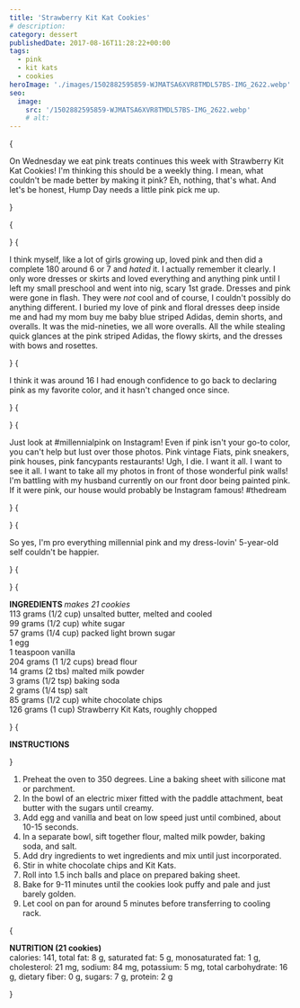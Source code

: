 ```yaml
---
title: 'Strawberry Kit Kat Cookies'
# description:
category: dessert
publishedDate: 2017-08-16T11:28:22+00:00
tags:
  - pink
  - kit kats
  - cookies
heroImage: './images/1502882595859-WJMATSA6XVR8TMDL57BS-IMG_2622.webp'
seo:
  image:
    src: '/1502882595859-WJMATSA6XVR8TMDL57BS-IMG_2622.webp'
    # alt:
---
```



{<p>On Wednesday we eat pink treats continues this week with Strawberry Kit Kat
Cookies! I'm thinking this should be a weekly thing. I mean, what couldn't
be made better by making it pink? Eh, nothing, that's what. And let's be
honest, Hump Day needs a little pink pick me up.</p>}

{<p><Picture
		src={ContentImage1}
		alt="Strawberry Kit Kat Cookies | Sarah Makes Stuff"
	/></p>}
{<p>I think myself, like a lot of girls growing up, loved pink and then did a
complete 180 around 6 or 7 and <em>hated</em> it. I actually remember it
clearly. I only wore dresses or skirts and loved everything and anything pink
until I left my small preschool and went into nig, scary 1st grade. Dresses
and pink were gone in flash. They were <em>not </em>cool and of course, I
couldn't possibly do anything different. I buried my love of pink and floral
dresses deep inside me and had my mom buy me baby blue striped Adidas, demin
shorts, and overalls. It was the mid-nineties, we all wore overalls. All the
while stealing quick glances at the pink striped Adidas, the flowy skirts, and
the dresses with bows and rosettes.</p>}
{<p>I think it was around 16 I had enough confidence to go back to declaring pink
as my favorite color, and it hasn't changed once since.</p>}
{<p><Picture
		src={ContentImage2}
		alt="Strawberry Kit Kat Cookies | Sarah Makes Stuff"
	/></p>}
{<p>Just look at #millennialpink on Instagram! Even if pink isn't your go-to
color, you can't help but lust over those photos. Pink vintage Fiats, pink
sneakers, pink houses, pink fancypants restaurants! Ugh, I die. I want it all.
I want to see it all. I want to take all my photos in front of those wonderful
pink walls! I'm battling with my husband currently on our front door being
painted pink. If it were pink, our house would probably be Instagram famous!
#thedream</p>}
{<p><Picture
		src={ContentImage3}
		alt="Strawberry Kit Kat Cookies | Sarah Makes Stuff"
	/></p>}
{<p>So yes, I'm pro everything millennial pink and my dress-lovin' 5-year-old self
couldn't be happier.</p>}
{<p><Picture
		src={ContentImage4}
		alt="Strawberry Kit Kat Cookies | Sarah Makes Stuff"
	/></p>}
{<p><strong>INGREDIENTS </strong>
<em>makes 21 cookies</em>
<br />
113 grams (1/2 cup) unsalted butter, melted and cooled
<br />
99 grams (1/2 cup) white sugar
<br />
57 grams (1/4 cup) packed light brown sugar
<br />1 egg
<br />1 teaspoon vanilla
<br />
204 grams (1 1/2 cups) bread flour
<br />
14 grams (2 tbs) malted milk powder
<br />3 grams (1/2 tsp) baking soda
<br />2 grams (1/4 tsp) salt
<br />
85 grams (1/2 cup) white chocolate chips
<br />
126 grams (1 cup) Strawberry Kit Kats, roughly chopped</p>}
{<p><strong>INSTRUCTIONS</strong></p>}

<ol>
	<li>
		Preheat the oven to 350 degrees. Line a baking sheet with silicone mat or
		parchment.
	</li>
	<li>
		In the bowl of an electric mixer fitted with the paddle attachment, beat
		butter with the sugars until creamy. 
	</li>
	<li>
		Add egg and vanilla and beat on low speed just until combined, about 10-15
		seconds.
	</li>
	<li>
		In a separate bowl, sift together flour, malted milk powder, baking
		soda, and salt.
	</li>
	<li>
		Add dry ingredients to wet ingredients and mix until just incorporated. 
	</li>
	<li>Stir in white chocolate chips and Kit Kats. </li>
	<li>Roll into 1.5 inch balls and place on prepared baking sheet.</li>
	<li>
		Bake for 9-11 minutes until the cookies look puffy and pale and just barely
		golden.
	</li>
	<li>
		Let cool on pan for around 5 minutes before transferring to cooling rack. 
	</li>
</ol>
{
	<p>
		<strong>NUTRITION (21 cookies)</strong>
		<br />
		calories: 141, total fat: 8 g, saturated fat: 5 g, monosaturated fat: 1 g,
		cholesterol: 21 mg, sodium: 84 mg, potassium: 5 mg, total carbohydrate: 16
		g, dietary fiber: 0 g, sugars: 7 g, protein: 2 g
	</p>
}
